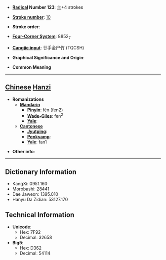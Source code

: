 * '''[[Wiktionary:Chinese radical index| Radical]] Number 123''': [[Wiktionary:Chinese radical index 羊|羊]]+4 strokes

* '''[[Wiktionary:Chinese total strokes index|Stroke number]]''': [[Wiktionary:Chinese total strokes index 10|10]]

* '''Stroke order''': 

* '''[[Wiktionary:Chinese four corner index|Four-Corner System]]''': 8852<sub>7</sub>

* '''[[Wiktionary:Chinese Cangjie index|Cangjie input]]''': 廿手金尸竹 (TQCSH)

* '''Graphical Significance and Origin''': 

* '''Common Meaning'''

----

== [[Chinese]] [[Hanzi]] ==

* '''Romanizations'''
** '''[[Mandarin]]'''
*** '''[[Pinyin]]''': fén (fen2)
*** '''[[Wade-Giles]]''': fen<sup>2</sup>
*** '''[[Yale]]''': 
** '''[[Cantonese]]'''
*** '''[[Jyutping]]''':
*** '''[[Penkyamp]]''': 
*** '''[[Yale]]''': fan1

* '''Other info''': 

----

== Dictionary Information ==

* KangXi: 0951.160
* Morobashi: 28441
* Dae Jaweon: 1395.010
* Hanyu Da Zidian: 53127.170

== Technical Information ==

* '''Unicode''':
** Hex: 7F92
** Decimal: 32658
* '''Big5''':
** Hex: D362
** Decimal: 54114